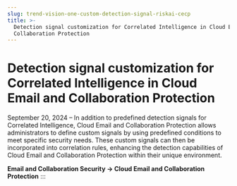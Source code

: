 ```yaml
---
slug: trend-vision-one-custom-detection-signal-riskai-cecp
title: >-
  Detection signal customization for Correlated Intelligence in Cloud Email and
  Collaboration Protection
---
```

# Detection signal customization for Correlated Intelligence in Cloud Email and Collaboration Protection

September 20, 2024 – In addition to predefined detection signals for Correlated Intelligence, Cloud Email and Collaboration Protection allows administrators to define custom signals by using predefined conditions to meet specific security needs. These custom signals can then be incorporated into correlation rules, enhancing the detection capabilities of Cloud Email and Collaboration Protection within their unique environment.

**Email and Collaboration Security → Cloud Email and Collaboration Protection**
:::
